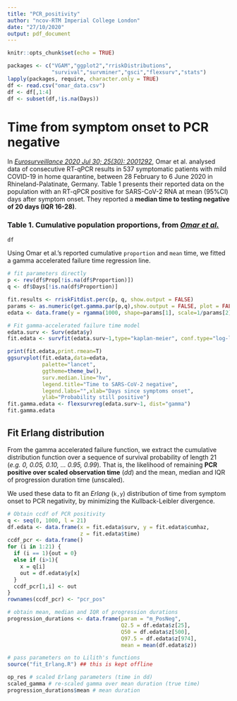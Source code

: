 ```yaml
---
title: "PCR_positivity"
author: "ncov-RTM Imperial College London"
date: "27/10/2020"
output: pdf_document
---
```


```r
knitr::opts_chunk$set(echo = TRUE)
```
```r
packages <- c("VGAM","ggplot2","rriskDistributions",
              "survival","survminer","gsci","flexsurv","stats")
lapply(packages, require, character.only = TRUE)
df <- read.csv("omar_data.csv")
df <- df[,1:4]
df <- subset(df,!is.na(Days))
```

# Time from symptom onset to PCR negative

In *[Eurosurveillance 2020 Jul 30; 25(30): 2001292](https://dx.doi.org/10.2807/1560-7917.ES.2020.25.30.2001292)*, Omar et al. analysed data of consecutive RT-qPCR results in 537 symptomatic patients with mild COVID-19 in home quarantine, between 28 February to 6 June 2020 in Rhineland-Palatinate, Germany. Table 1 presents their reported data on the population with an RT-qPCR positive for SARS-CoV-2 RNA at mean (95%CI) days after symptom onset. They reported a **median time to testing negative of 20 days (IQR 16-28)**.

### Table 1. Cumulative population proportions, from *[Omar et al.](https://dx.doi.org/10.2807/1560-7917.ES.2020.25.30.2001292)*

```r
df
```

Using Omar et al.'s reported cumulative `proportion`  and `mean` time, we fitted a gamma accelerated failure time regression line. 

```r
# fit parameters directly
p <- rev(df$Prop[!is.na(df$Proportion)])
q <- df$Days[!is.na(df$Proportion)]

fit.results <- rriskFitdist.perc(p, q, show.output = FALSE)
params <- as.numeric(get.gamma.par(p,q),show.output = FALSE, plot = FALSE)
edata <- data.frame(y = rgamma(1000, shape=params[1], scale=1/params[2]))

# Fit gamma-accelerated failure time model
edata.surv <- Surv(edata$y)
fit.edata <- survfit(edata.surv~1,type="kaplan-meier", conf.type="log-log")

```
```r
print(fit.edata,print.rmean=T)
ggsurvplot(fit.edata,data=edata,
           palette="lancet",
           ggtheme=theme_bw(),
           surv.median.line="hv",
           legend.title="Time to SARS-CoV-2 negative",
           legend.labs="",xlab="Days since symptoms onset",
           ylab="Probability still positive")
fit.gamma.edata <- flexsurvreg(edata.surv~1, dist="gamma")
fit.gamma.edata
```

## Fit Erlang distribution 

From the gamma accelerated failure function, we extract the cumulative distribution function over a sequence of survival probability of length 21 (*e.g. 0, 0.05, 0.10, ... 0.95, 0.99*). That is, the likelihood of remaining **PCR positive over scaled observation time** (*dd*) and the mean, median and IQR of progression duration time (unscaled). 

We used these data to fit an *Erlang* (`k,y`) distribution of time from symptom onset to PCR negativity, by minimizing the Kullback-Leibler divergence. 

```r
# Obtain ccdf of PCR positivity
q <- seq(0, 1000, l = 21)
df.edata <- data.frame(x = fit.edata$surv, y = fit.edata$cumhaz, 
                       z = fit.edata$time)
ccdf_pcr <- data.frame()
for (i in 1:21) {
  if (i == 1){out = 0}
  else if (i>1){
    x = q[i]
    out = df.edata$y[x]
  }
  ccdf_pcr[1,i] <- out
}
rownames(ccdf_pcr) <- "pcr_pos"

# obtain mean, median and IQR of progression durations
progression_durations <- data.frame(param = "m_PosNeg",
                                    Q2.5 = df.edata$z[25],
                                    Q50 = df.edata$z[500],
                                    Q97.5 = df.edata$z[974],
                                    mean = mean(df.edata$z))

# pass parameters on to Lilith's functions
source("fit_Erlang.R") ## this is kept offline
```
```r
op_res # scaled Erlang parameters (time in dd)
scaled_gamma # re-scaled gamma over mean duration (true time)
progression_durations$mean # mean duration
```
